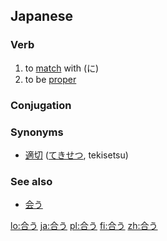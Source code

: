 ==Japanese==
{{ja-kanjitab|合}}

===Verb===
{{ja-verb|kk|type=1|tr=intrans|hira=あう|rom=au}}

# to [[match]] with (に)
# to be [[proper]]

===Conjugation===
{{ja-go-u|合|あ|a}}

===Synonyms===
* [[適切]] ([[てきせつ]], tekisetsu)

===See also===
*[[会う]]

[[lo:合う]]
[[ja:合う]]
[[pl:合う]]
[[fi:合う]]
[[zh:合う]]